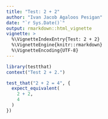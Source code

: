 ```yaml
---
title: "Test: 2 + 2"
author: "Ivan Jacob Agaloos Pesigan"
date: "`r Sys.Date()`"
output: rmarkdown::html_vignette
vignette: >
  %\VignetteIndexEntry{Test: 2 + 2}
  %\VignetteEngine{knitr::rmarkdown}
  %\VignetteEncoding{UTF-8}
---
```


```r
library(testthat)
context("Test 2 + 2.")
```

```r
test_that("2 + 2 = 4", {
  expect_equivalent(
    2 + 2,
    4
  )
})
```
